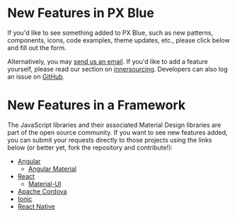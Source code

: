 
<!-- KEYWORDS: request feature -->

# New Features in PX Blue

If you'd like to see something added to PX Blue, such as new patterns, components, icons, code examples, theme updates, etc., please click below and fill out the form.

<NewFeatureFormButton />

Alternatively, you may [send us an email](/community/contactus). If you'd like to add a feature yourself, please read our section on [innersourcing](/community/innersourcing). Developers can also log an issue on [GitHub](https://github.com/pxblue).

<Divider />

# New Features in a Framework

The JavaScript libraries and their associated Material Design libraries are part of the open source community. If you want to see new features added, you can submit your requests directly to those projects using the links below (or better yet, fork the repository and contribute!):

-   [Angular](https://github.com/angular/angular/issues)
    -   [Angular Material](https://github.com/angular/material2/issues)
-   [React](https://github.com/facebook/react/issues)
    -   [Material-UI](https://github.com/mui-org/material-ui/issues)
-   [Apache Cordova](https://github.com/apache/cordova/issues)
-   [Ionic](https://github.com/ionic-team/ionic/issues)
-   [React Native](https://github.com/facebook/react-native/issues)
